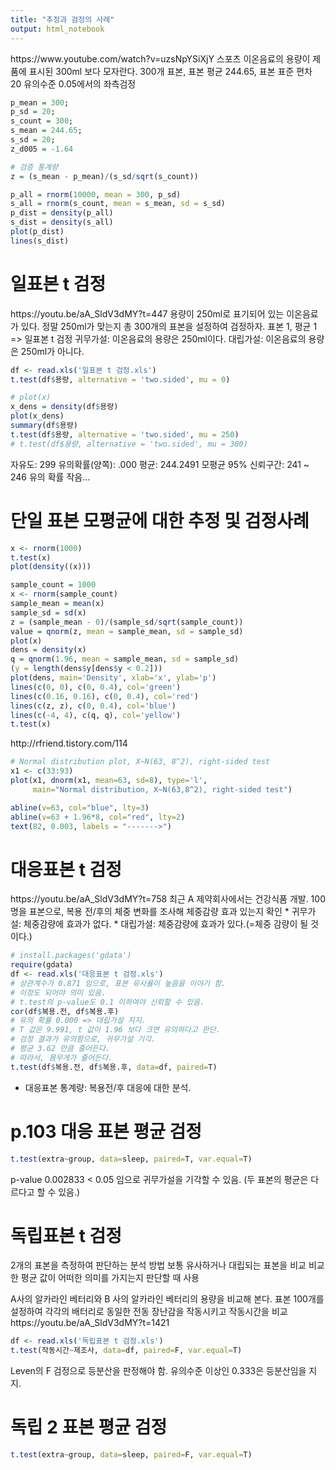 ```yaml
---
title: "추정과 검정의 사례"
output: html_notebook
---
```


https://www.youtube.com/watch?v=uzsNpYSiXjY
스포츠 이온음료의 용량이 제품에 표시된 300ml 보다 모자란다.
300개 표본, 표본 평균 244.65, 표본 표준 편차 20
유의수준 0.05에서의 좌측검정
```r
p_mean = 300;
p_sd = 20;
s_count = 300;
s_mean = 244.65;
s_sd = 20;
z_d005 = -1.64

# 검증 통계량
z = (s_mean - p_mean)/(s_sd/sqrt(s_count))

p_all = rnorm(10000, mean = 300, p_sd)
s_all = rnorm(s_count, mean = s_mean, sd = s_sd)
p_dist = density(p_all)
s_dist = density(s_all)
plot(p_dist)
lines(s_dist)
```

# 일표본 t 검정
https://youtu.be/aA_SldV3dMY?t=447
용량이 250ml로 표기되어 있는 이온음료가 있다.
정말 250ml가 맞는지 총 300개의 표본을 설정하여 검정하자.
표본 1, 평균 1 => 일표본 t 검정
귀무가설: 이온음료의 용량은 250ml이다.
대립가설: 이온음료의 용량은 250ml가 아니다.
```r
df <- read.xls('일표본 t 검정.xls')
t.test(df$용량, alternative = 'two.sided', mu = 0)

# plot(x)
x_dens = density(df$용량)
plot(x_dens)
summary(df$용량)
t.test(df$용량, alternative = 'two.sided', mu = 250)
# t.test(df$용량, alternative = 'two.sided', mu = 300)
```

자유도: 299
유의확률(양쪽): .000
평균: 244.2491
모평균 95% 신뢰구간: 241 ~ 246
유의 확률 작음...

# 단일 표본 모평균에 대한 추정 및 검정사례

```r
x <- rnorm(1000)
t.test(x)
plot(density((x)))
```


```r
sample_count = 1000
x <- rnorm(sample_count)
sample_mean = mean(x)
sample_sd = sd(x)
z = (sample_mean - 0)/(sample_sd/sqrt(sample_count))
value = qnorm(z, mean = sample_mean, sd = sample_sd)
plot(x)
dens = density(x)
q = qnorm(1.96, mean = sample_mean, sd = sample_sd)
(y = length(dens$y[dens$y < 0.2]))
plot(dens, main='Density', xlab='x', ylab='p')
lines(c(0, 0), c(0, 0.4), col='green')
lines(c(0.16, 0.16), c(0, 0.4), col='red')
lines(c(z, z), c(0, 0.4), col='blue')
lines(c(-4, 4), c(q, q), col='yellow')
t.test(x)
```

http://rfriend.tistory.com/114
```r
# Normal distribution plot, X~N(63, 8^2), right-sided test
x1 <- c(33:93)
plot(x1, dnorm(x1, mean=63, sd=8), type='l', 
     main="Normal distribution, X~N(63,8^2), right-sided test")

abline(v=63, col="blue", lty=3)
abline(v=63 + 1.96*8, col="red", lty=2)
text(82, 0.003, labels = "------->")
```

# 대응표본 t 검정
https://youtu.be/aA_SldV3dMY?t=758
최근 A 제약회사에서는 건강식품 개발.
100명을 표본으로, 복용 전/후의 체중 변화를 조사해 체중감량 효과 있는지 확인
* 귀무가설: 체중감량에 효과가 없다.
* 대립가설: 체중감량에 효과가 있다.(=체중 감량이 될 것이다.)
```r
# install.packages('gdata')
require(gdata)
df <- read.xls('대응표본 t 검정.xls')
# 상관계수가 0.871 임으로, 표본 유사율이 높음을 이야기 함.
# 이정도 되어야 의미 있음.
# t.test의 p-value도 0.1 이하여야 신뢰할 수 있음.
cor(df$복용.전, df$복용.후)
# 유의 확률 0.000 => 대립가설 지지.
# T 값은 9.991, t 값이 1.96 보다 크면 유의하다고 판단.
# 검정 결과가 유의함으로, 귀무가설 기각.
# 평균 3.62 만큼 줄어든다.
# 따라서, 몸무게가 줄어든다.
t.test(df$복용.전, df$복용.후, data=df, paired=T)
```

* 대응표본 통계량: 복용전/후 대응에 대한 분석.

# p.103 대응 표본 평균 검정

```r
t.test(extra~group, data=sleep, paired=T, var.equal=T)
```

p-value 0.002833 < 0.05 임으로 귀무가설을 기각할 수 있음. (두 표본의 평균은 다르다고 할 수 있음.)

# 독립표본 t 검정
2개의 표본을 측정하여 판단하는 분석 방법
보통 유사하거나 대립되는 표본을 비교
비교한 평균 값이 어떠한 의미를 가지는지 판단할 때 사용

A사의 알카라인 베터리와 B 사의 알카라인 베터리의 용량을 비교해 본다.
표본 100개를 설정하여 각각의 배터리로 동일한 전동 장난감을 작동시키고 작동시간을 비교
https://youtu.be/aA_SldV3dMY?t=1421
```r
df <- read.xls('독립표본 t 검정.xls')
t.test(작동시간~제조사, data=df, paired=F, var.equal=T)
```

Leven의 F 검정으로 등분산을 판정해야 함. 유의수준 이상인 0.333은 등분산임을 지지.

# 독립 2 표본 평균 검정
```r
t.test(extra~group, data=sleep, paired=F, var.equal=T)
```

